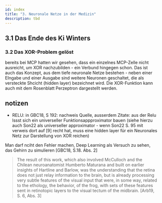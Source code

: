 ```yaml
---
id: index
title: "3. Neuronale Netze in der Medizin"
description: tbd
---
```


## 3.1 Das Ende des Ki Winters

### 3.2 Das XOR-Problem gelöst

bereits bei MCP hatten wir gesehen, dass ein einzelnes MCP-Zelle nicht ausreicht, um XOR nachzubilden - ein Verbund hingegen schon. Das ist auch das Konzept, aus dem tiefe neuronale Netze bestehen - neben einer EIngabe und einer Ausgabe sind weitere Neuronen geschaltet, die als versteckte Shcicht (hidden layer) bezeichnet wird. Die XOR-Funktion kann auch mit dem Rosenblatt Perzeptron dargestellt werden.


## notizen

- RELU: in GBC18, S 192: nachweis Quelle, ausserdem Zitate: aus der Relu lssst sich ein universeller Funktionsappproximator bauen (siehe hierzu auch Son22 als universeller approximator - wenn Son22 S. 95 mit verweis dort auf [9] recht hat, muss eine hidden layer für ein Neuronales Netz zur Darstellung von XOR reichen)

Man darf nciht den Fehler machen, Deep Learning als Versuch zu sehen, das Gehirn zu simulieren [GBC18, S.18. Abs. 2]


> The result of this work, which also involved McCulloch and the Chilean
neuroanatomist Humberto Maturana and built on earlier insights of Hartline and Barlow, was the understanding that the
retina does not just relay information to the brain, but is already processing very subtle features of the visual input that
were, in some way, related to the ethology, the behavior, of the frog, with sets of these features sent in retinotopic layers
to the visual tectum of the midbrain. [Arb19, S. 6, Abs. 3]